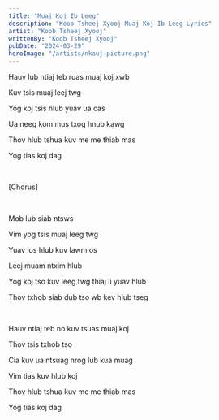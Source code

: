 ```yaml
---
title: "Muaj Koj Ib Leeg"
description: "Koob Tsheej Xyooj Muaj Koj Ib Leeg Lyrics"
artist: "Koob Tsheej Xyooj"
writtenBy: "Koob Tsheej Xyooj"
pubDate: "2024-03-29"
heroImage: "/artists/nkauj-picture.png"
---
```


Hauv lub ntiaj teb ruas muaj koj xwb

Kuv tsis muaj leej twg

Yog koj tsis hlub yuav ua cas

Ua neeg kom mus txog hnub kawg

Thov hlub tshua kuv me me thiab mas

Yog tias koj dag

<br />

[Chorus]

<br />

Mob lub siab ntsws

Vim yog tsis muaj leeg twg

Yuav los hlub kuv lawm os

Leej muam ntxim hlub

Yog koj tso kuv leeg twg thiaj li yuav hlub

Thov txhob siab dub tso wb kev hlub tseg

<br />

Hauv ntiaj teb no kuv tsuas muaj koj

Thov tsis txhob tso

Cia kuv ua ntsuag nrog lub kua muag

Vim tias kuv hlub koj

Thov hlub tshua kuv me me thiab mas

Yog tias koj dag
